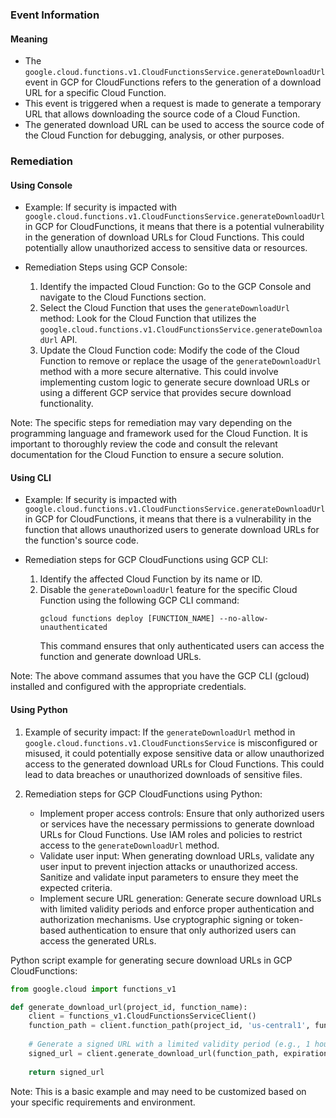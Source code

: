 
### Event Information

#### Meaning

- The `google.cloud.functions.v1.CloudFunctionsService.generateDownloadUrl` event in GCP for CloudFunctions refers to the generation of a download URL for a specific Cloud Function.
- This event is triggered when a request is made to generate a temporary URL that allows downloading the source code of a Cloud Function.
- The generated download URL can be used to access the source code of the Cloud Function for debugging, analysis, or other purposes.

### Remediation

#### Using Console

- Example: If security is impacted with `google.cloud.functions.v1.CloudFunctionsService.generateDownloadUrl` in GCP for CloudFunctions, it means that there is a potential vulnerability in the generation of download URLs for Cloud Functions. This could potentially allow unauthorized access to sensitive data or resources.

- Remediation Steps using GCP Console:
  1. Identify the impacted Cloud Function: Go to the GCP Console and navigate to the Cloud Functions section.
  2. Select the Cloud Function that uses the `generateDownloadUrl` method: Look for the Cloud Function that utilizes the `google.cloud.functions.v1.CloudFunctionsService.generateDownloadUrl` API.
  3. Update the Cloud Function code: Modify the code of the Cloud Function to remove or replace the usage of the `generateDownloadUrl` method with a more secure alternative. This could involve implementing custom logic to generate secure download URLs or using a different GCP service that provides secure download functionality.

Note: The specific steps for remediation may vary depending on the programming language and framework used for the Cloud Function. It is important to thoroughly review the code and consult the relevant documentation for the Cloud Function to ensure a secure solution.

#### Using CLI

- Example: If security is impacted with `google.cloud.functions.v1.CloudFunctionsService.generateDownloadUrl` in GCP for CloudFunctions, it means that there is a vulnerability in the function that allows unauthorized users to generate download URLs for the function's source code.

- Remediation steps for GCP CloudFunctions using GCP CLI:
  1. Identify the affected Cloud Function by its name or ID.
  2. Disable the `generateDownloadUrl` feature for the specific Cloud Function using the following GCP CLI command:
     ```
     gcloud functions deploy [FUNCTION_NAME] --no-allow-unauthenticated
     ```
     This command ensures that only authenticated users can access the function and generate download URLs.

Note: The above command assumes that you have the GCP CLI (gcloud) installed and configured with the appropriate credentials.

#### Using Python

1. Example of security impact: If the `generateDownloadUrl` method in `google.cloud.functions.v1.CloudFunctionsService` is misconfigured or misused, it could potentially expose sensitive data or allow unauthorized access to the generated download URLs for Cloud Functions. This could lead to data breaches or unauthorized downloads of sensitive files.

2. Remediation steps for GCP CloudFunctions using Python:
   - Implement proper access controls: Ensure that only authorized users or services have the necessary permissions to generate download URLs for Cloud Functions. Use IAM roles and policies to restrict access to the `generateDownloadUrl` method.
   - Validate user input: When generating download URLs, validate any user input to prevent injection attacks or unauthorized access. Sanitize and validate input parameters to ensure they meet the expected criteria.
   - Implement secure URL generation: Generate secure download URLs with limited validity periods and enforce proper authentication and authorization mechanisms. Use cryptographic signing or token-based authentication to ensure that only authorized users can access the generated URLs.

Python script example for generating secure download URLs in GCP CloudFunctions:

```python
from google.cloud import functions_v1

def generate_download_url(project_id, function_name):
    client = functions_v1.CloudFunctionsServiceClient()
    function_path = client.function_path(project_id, 'us-central1', function_name)
    
    # Generate a signed URL with a limited validity period (e.g., 1 hour)
    signed_url = client.generate_download_url(function_path, expiration_seconds=3600)
    
    return signed_url
```

Note: This is a basic example and may need to be customized based on your specific requirements and environment.

